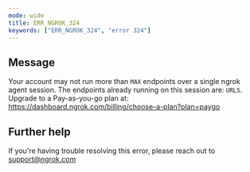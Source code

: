 ```yaml
---
mode: wide
title: ERR_NGROK_324
keywords: ["ERR_NGROK_324", "error 324"]
---
```


## Message

Your account may not run more than `MAX` endpoints over a single ngrok agent session.
The endpoints already running on this session are:
`URLS`.
Upgrade to a Pay-as-you-go plan at: https://dashboard.ngrok.com/billing/choose-a-plan?plan=paygo

## Further help

If you're having trouble resolving this error, please reach out to [support@ngrok.com](mailto:support@ngrok.com?subject=Help%20with%20ERR_NGROK_324)
